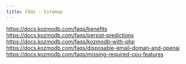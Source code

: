 ```yaml
---
title: FAQs - Sitemap
---
```


https://docs.kozmodb.com/faqs/benefits
https://docs.kozmodb.com/faqs/persist-predictions
https://docs.kozmodb.com/faqs/kozmodb-with-php
https://docs.kozmodb.com/faqs/disposable-email-doman-and-openai
https://docs.kozmodb.com/faqs/missing-required-cpu-features
